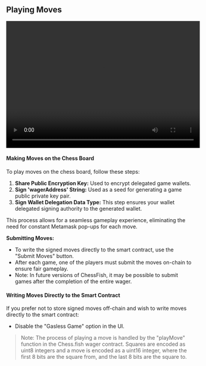 ## Playing Moves

<video width="520" height="340" controls>
  <source src="/guides/write/firstgame.mp4" type="video/mp4" />
  Your browser does not support the video tag.
</video>

#### Making Moves on the Chess Board
To play moves on the chess board, follow these steps:
1. **Share Public Encryption Key:** Used to encrypt delegated game wallets.
2. **Sign 'wagerAddress' String:** Used as a seed for generating a game public private key pair.
3. **Sign Wallet Delegation Data Type:** This step ensures your wallet delegated signing authority to the generated wallet.

This process allows for a seamless gameplay experience, eliminating the need for constant Metamask pop-ups for each move.

**Submitting Moves:**
- To write the signed moves directly to the smart contract, use the "Submit Moves" button.
- After each game, one of the players must submit the moves on-chain to ensure fair gameplay.
- Note: In future versions of ChessFish, it may be possible to submit games after the completion of the entire wager.

#### Writing Moves Directly to the Smart Contract
If you prefer not to store signed moves off-chain and wish to write moves directly to the smart contract:
- Disable the "Gasless Game" option in the UI.

>Note: The process of playing a move is handled by the "playMove" function in the Chess.fish wager contract. Squares are encoded as uint8 integers and a move is encoded as a uint16 integer, where the first 8 bits are the square from, and the last 8 bits are the square to. 